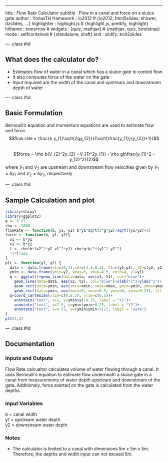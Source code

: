 ---
title       : Flow Rate Calculator 
subtitle    : Flow in a canal and force on a sluice gate
author      : YonasTH
framework   : io2012        # {io2012, html5slides, shower, dzslides, ...}
highlighter : highlight.js  # {highlight.js, prettify, highlight}
hitheme     : tomorrow      # 
widgets     : [quiz, mathjax]      # {mathjax, quiz, bootstrap}
mode        : selfcontained # {standalone, draft}
knit        : slidify::knit2slides

--- .class #id   

## What does the calculator do?
- Estimates flow of water in a canal which has a sluice gate to control flow    
- It also computes force of the water on the gate  
- Input required are the width of the canal and upstream and downstream depth of water  

--- .class #id 

## Basic Formulation  
Bernoulli's equation and momentum equations are used to estimate flow and force.
$$flow rate = \frac{b y_{1}\sqrt{2gy_{2}}}{\sqrt{\frac{y_{1}}{y_{2}}+1}}$$  
$$force = \rho b(V_{2}^2y_{2} - V_{1}^2y_{1}) - \rho gb\frac{y_{1}^2 -y_{2}^2}{2}$$
where $V_{1}$ and $V_{2}$ are upstream and downstream flow velocities given by $V_{1}= b y_{1}$ and $V_{2}= b y_{2}$, respectively  

--- .class #id   

## Sample Calculation and plot 
```r
library(shiny)
library(ggplot2)
g <- 9.81
rho <- 1000
flowRate <- function(b, y1, y2) b*y1*sqrt(2*g*y2)/sqrt((y1/y2)+1)
force <- function(b, y1, y2){
  v1 <- b*y1
  v2 <- b*y2
  f <- rho*b*(v2^2*y2-v1^2*y1)-rho*g*b/2*(y1^2-y2^2)
  -1*f/1e5
}
plt <- function(y1, y2) {
  data <- data.frame(x1=c(0,4),x2=c(4.5,8.5), Y1=c(y1,y1), Y2=c(y2, y2))
  ymin <- data.frame(ymin=y2, ymax=5, xmax=4.5, xmin=4, y1=y1)
  q <- ggplot()+geom_line(data=data, aes(x1, Y1), col="blue")+
    geom_line(data=data, aes(x2, Y2), col="blue")+xlab("x")+ylab("y")+
    geom_rect(data=ymin, aes(xmin=xmin, xmax=xmax, ymin=ymin, ymax=ymax), fill="brown", col ="black")+
    geom_rect(data=ymin, aes(xmin=0, xmax=8.5, ymin=0, ymax=0.25), fill="grey")
  q+coord_cartesian(xlim=c(0,8.5), ylim=c(0,5))+
    annotate("text", x=1, y=ymin$y1+0.25, label = "Y1")+
    annotate("text", x=7.5, y=ymin$ymin+0.25, label = "Y2")+
    annotate("text", x=4.75, y=(ymin$ymin+5)/2, label = "Gate")
}
plt(4,2)
```

--- .class #id  

## Documentation  
### Inputs and Outputs  
Flow Rate calcualtor calculates volume of water flowing through a canal. It uses Bernoulli's equation to estimate flow underneath a sluice gate in a canal from measurements of water depth upstream and downstream of the gate. Additionaly, force exerted on the gate is calculated from the water depths.  

### Input Variables  
b = canal width  
y1 = upstream water depth  
y2 = downstream water depth  

### Notes   
- The calculator is limited to a canal with dimensions 5m x 5m x 5m. Therefore, the depths and width input can not exceed 5m.